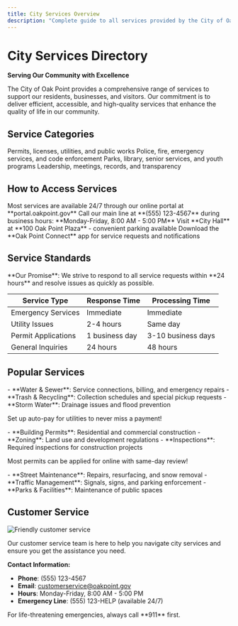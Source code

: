 ```yaml
---
title: City Services Overview
description: "Complete guide to all services provided by the City of Oak Point"
---
```


# City Services Directory

<Icon icon="hand-holding-heart" size={32} /> **Serving Our Community with Excellence**

The City of Oak Point provides a comprehensive range of services to support our residents, businesses, and visitors. Our commitment is to deliver efficient, accessible, and high-quality services that enhance the quality of life in our community.

## Service Categories

<CardGroup cols={2}>
  <Card
    title="Essential Services"
    icon="wrench"
    href="/services/permits-licenses"
  >
    Permits, licenses, utilities, and public works
  </Card>
  <Card
    title="Public Safety"
    icon="shield-halved"
    href="/safety/police-department"
  >
    Police, fire, emergency services, and code enforcement
  </Card>
  <Card
    title="Community Resources"
    icon="heart"
    href="/community/parks-recreation"
  >
    Parks, library, senior services, and youth programs
  </Card>
  <Card
    title="Government Services"
    icon="building-columns"
    href="/government/mayor"
  >
    Leadership, meetings, records, and transparency
  </Card>
</CardGroup>

## How to Access Services

<Steps>
  <Step title="Online Portal" icon="computer">
    Most services are available 24/7 through our online portal at **portal.oakpoint.gov**
  </Step>
  <Step title="By Phone" icon="phone">
    Call our main line at **(555) 123-4567** during business hours: **Monday-Friday, 8:00 AM - 5:00 PM**
  </Step>
  <Step title="In Person" icon="building">
    Visit **City Hall** at **100 Oak Point Plaza** - convenient parking available
  </Step>
  <Step title="Mobile App" icon="mobile">
    Download the **Oak Point Connect** app for service requests and notifications
  </Step>
</Steps>

## Service Standards

<Note>
**Our Promise**: We strive to respond to all service requests within **24 hours** and resolve issues as quickly as possible.
</Note>

| Service Type | Response Time | Processing Time |
|--------------|---------------|-----------------|
| Emergency Services | Immediate | Immediate |
| Utility Issues | 2-4 hours | Same day |
| Permit Applications | 1 business day | 3-10 business days |
| General Inquiries | 24 hours | 48 hours |

## Popular Services

<Accordion title="Utility Services" icon="bolt">
  - **Water & Sewer**: Service connections, billing, and emergency repairs
  - **Trash & Recycling**: Collection schedules and special pickup requests  
  - **Storm Water**: Drainage issues and flood prevention
  
  <Tip>Set up auto-pay for utilities to never miss a payment!</Tip>
</Accordion>

<Accordion title="Development Services" icon="hammer">
  - **Building Permits**: Residential and commercial construction
  - **Zoning**: Land use and development regulations
  - **Inspections**: Required inspections for construction projects
  
  <Info>Most permits can be applied for online with same-day review!</Info>
</Accordion>

<Accordion title="Public Works" icon="road">
  - **Street Maintenance**: Repairs, resurfacing, and snow removal
  - **Traffic Management**: Signals, signs, and parking enforcement
  - **Parks & Facilities**: Maintenance of public spaces
</Accordion>

## Customer Service

<Frame>
  <img src="/images/customer-service.jpg" alt="Friendly customer service" />
</Frame>

Our customer service team is here to help you navigate city services and ensure you get the assistance you need.

**Contact Information:**
- **Phone**: (555) 123-4567
- **Email**: customerservice@oakpoint.gov
- **Hours**: Monday-Friday, 8:00 AM - 5:00 PM
- **Emergency Line**: (555) 123-HELP (available 24/7)

<Warning>
For life-threatening emergencies, always call **911** first.
</Warning>